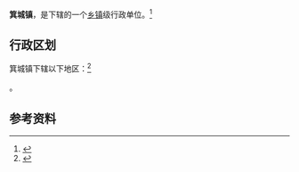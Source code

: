 {{中国乡级行政区|14/07/21/100/000}}

'''箕城镇'''，是{{PRC admin/fullname|14/07/21/100/000|3}}下辖的一个[[乡镇|乡镇]]级行政单位。<ref>{{PRC admin/ref sgc|{{PRC admin/parent|14/07/21/100/000}}}}</ref>

== 行政区划 ==

箕城镇下辖以下地区：<ref>{{PRC admin/ref sgc|14/07/21/100/000}}</ref>

{{PRC admin/children|14/07/21/100/000}}。

== 参考资料 ==

{{reflist}}

{{行政区划小作品}}
{{PRC admin/navcat|14/07/21/100/000}}